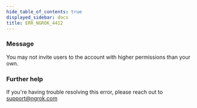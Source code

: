 ```yaml
---
hide_table_of_contents: true
displayed_sidebar: docs
title: ERR_NGROK_4412
---
```




### Message

You may not invite users to the account with higher permissions than your own.

<ErrorDetails error="err_ngrok_4412" />

### Further help

If you're having trouble resolving this error, please reach out to [support@ngrok.com](mailto:support@ngrok.com?subject=Help%20with%20ERR_NGROK_4412)
